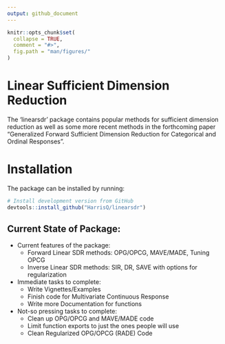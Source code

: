 ```yaml
---
output: github_document
---
```


```r
knitr::opts_chunk$set(
  collapse = TRUE,
  comment = "#>",
  fig.path = "man/figures/"
)
```

# Linear Sufficient Dimension Reduction

The 'linearsdr' package contains popular methods for sufficient dimension reduction as well as some more recent methods in the forthcoming paper "Generalized Forward Sufficient Dimension Reduction for Categorical and Ordinal Responses".

# Installation

The package can be installed by running:

<!-- ::: .pkgdown-devel -->
```r
# Install development version from GitHub
devtools::install_github("HarrisQ/linearsdr")
```
<!-- ::: -->


Current State of Package:
----
* Current features of the package:
    + Forward Linear SDR methods: OPG/OPCG, MAVE/MADE, Tuning OPCG  
    + Inverse Linear SDR methods: SIR, DR, SAVE with options for regularization  

* Immediate tasks to complete:
    + Write Vignettes/Examples   
    + Finish code for Multivariate Continuous Response   
    + Write more Documentation for functions  

* Not-so pressing tasks to complete:
    + Clean up OPG/OPCG and MAVE/MADE code  
    + Limit function exports to just the ones people will use  
    + Clean Regularized OPG/OPCG (RADE) Code  





